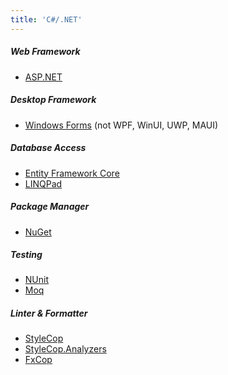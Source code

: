 ```yaml
---
title: 'C#/.NET'
---
```


##### Web Framework

- [ASP.NET](https://www.asp.net/)

##### Desktop Framework

- [Windows Forms](https://dotnet.microsoft.com/en-us/apps/desktop) (not WPF, WinUI, UWP, MAUI)

##### Database Access

- [Entity Framework Core](https://www.entityframeworkcore.com/)
- [LINQPad](https://www.linqpad.net/)

##### Package Manager

- [NuGet](https://www.nuget.org/)

##### Testing

- [NUnit](https://www.nunit.org/)
- [Moq](https://devlooped.com/moq)

##### Linter & Formatter

- [StyleCop]()
- [StyleCop.Analyzers]()
- [FxCop](https://docs.microsoft.com/en-us/visualstudio/code-quality/fxcop-analyzers-overview?view=vs-2019)
